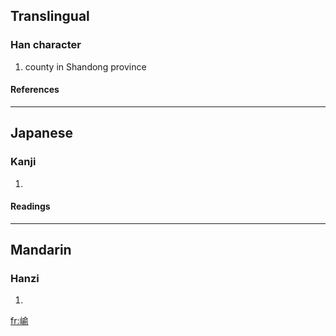 ==Translingual==
===Han character===
{{Han char|rn=46|rad=山|as=09|sn=12|four=2872<sub>1</sub>|canj=山人一弓 (UOMN)}}
# county in Shandong province
====References====
{{Han ref|kx=0315.200|dkj=08243|dj=0616.120|hdz=10787.200|uh=5D33|ud=23859|bh=D8E3|bd=55523}}
----
==Japanese==
===Kanji===
{{ja-kanji|grade=|rs=山09}}
# {{defn|Japanese}} 
====Readings====
{{ja-readings|on=[[ゆ]] (yu)|kun=}}
----
==Mandarin==
===Hanzi===
{{cmn-hanzi|pin=[[yú]] (yu2)|wg=yü<sup>2</sup>}}
# {{defn|Mandarin}}

[[fr:崳]]